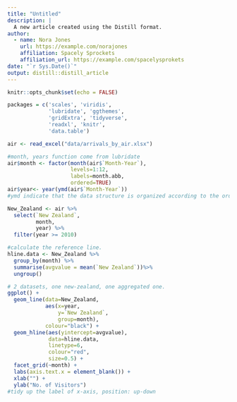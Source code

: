 ```yaml
---
title: "Untitled"
description: |
  A new article created using the Distill format.
author:
  - name: Nora Jones 
    url: https://example.com/norajones
    affiliation: Spacely Sprockets
    affiliation_url: https://example.com/spacelysprokets
date: "`r Sys.Date()`"
output: distill::distill_article
---
```


```r
knitr::opts_chunk$set(echo = FALSE)
```

```r
packages = c('scales', 'viridis', 
             'lubridate', 'ggthemes', 
             'gridExtra', 'tidyverse', 
             'readxl', 'knitr',
             'data.table')
```

```r
air <- read_excel("data/arrivals_by_air.xlsx")
```

```r
#month, years function come from lubridate
air$month <- factor(month(air$`Month-Year`), 
                    levels=1:12, 
                    labels=month.abb, 
                    ordered=TRUE)
air$year<- year(ymd(air$`Month-Year`))
#ymd indicate that the data structure is organized according to the order year/month/day
```


```r
New_Zealand <- air %>% 
  select(`New Zealand`, 
         month, 
         year) %>%
  filter(year >= 2010)

```
```r
#calculate the reference line.
hline.data <- New_Zealand %>% 
  group_by(month) %>%
  summarise(avgvalue = mean(`New Zealand`))%>%
  ungroup()
```
```r
# 2 datasets, one new-zealand, one aggregated one.
ggplot() + 
  geom_line(data=New_Zealand,
            aes(x=year, 
                y=`New Zealand`, 
                group=month), 
            colour="black") +
  geom_hline(aes(yintercept=avgvalue), 
             data=hline.data, 
             linetype=6, 
             colour="red", 
             size=0.5) + 
  facet_grid(~month) +
  labs(axis.text.x = element_blank()) +
  xlab("") +
  ylab("No. of Visitors")
#tidy up the label of x-axis, position: up-down 
```









